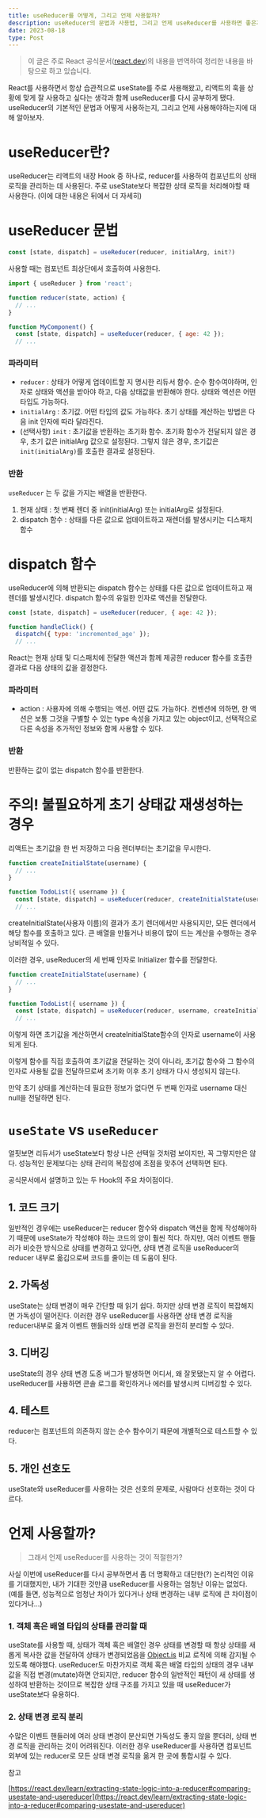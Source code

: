 ```yaml
---
title: useReducer를 어떻게, 그리고 언제 사용할까?
description: useReducer의 문법과 사용법, 그리고 언제 useReducer를 사용하면 좋은지 알아보자.
date: 2023-08-18
type: Post
---
```


> 이 글은 주로 React 공식문서([react.dev](https://react.dev/))의 내용을 번역하여 정리한 내용을 바탕으로 하고 있습니다.

React를 사용하면서 항상 습관적으로 useState를 주로 사용해왔고, 리액트의 훅을 상황에 맞게 잘 사용하고 싶다는 생각과 함께 useReducer를 다시 공부하게 됐다. useReducer의 기본적인 문법과 어떻게 사용하는지, 그리고 언제 사용해야하는지에 대해 알아보자.

# useReducer란?

useReducer는 리액트의 내장 Hook 중 하나로, reducer를 사용하여 컴포넌트의 상태 로직을 관리하는 데 사용된다. 주로 useState보다 복잡한 상태 로직을 처리해야할 때 사용한다. (이에 대한 내용은 뒤에서 더 자세히)

# useReducer 문법

```jsx
const [state, dispatch] = useReducer(reducer, initialArg, init?)
```

사용할 때는 컴포넌트 최상단에서 호출하여 사용한다.

```jsx
import { useReducer } from 'react';

function reducer(state, action) {
  // ...
}

function MyComponent() {
  const [state, dispatch] = useReducer(reducer, { age: 42 });
  // ...
```

### 파라미터

- `reducer` : 상태가 어떻게 업데이트할 지 명시한 리듀서 함수. 순수 함수여야하며, 인자로 상태와 액션을 받아야 하고, 다음 상태값을 반환해야 한다. 상태와 액션은 어떤 타입도 가능하다.
- `initialArg` : 초기값. 어떤 타입의 값도 가능하다. 초기 상태를 계산하는 방법은 다음 init 인자에 따라 달라진다.
- (선택사항) `init` : 초기값을 반환하는 초기화 함수. 초기화 함수가 전달되지 않은 경우, 초기 값은 initialArg 값으로 설정된다. 그렇지 않은 경우, 초기값은 `init(initialArg)`를 호출한 결과로 설정된다.

### 반환

`useReducer` 는 두 값을 가지는 배열을 반환한다.

1. 현재 상태 : 첫 번째 렌더 중 init(initialArg) 또는 initialArg로 설정된다.
2. dispatch 함수 : 상태를 다른 값으로 업데이트하고 재렌더를 발생시키는 디스패치 함수

# dispatch 함수

useReducer에 의해 반환되는 dispatch 함수는 상태를 다른 값으로 업데이트하고 재렌더를 발생시킨다. dispatch 함수의 유일한 인자로 액션을 전달한다.

```jsx
const [state, dispatch] = useReducer(reducer, { age: 42 });

function handleClick() {
  dispatch({ type: 'incremented_age' });
  // ...
```

React는 현재 상태 및 디스패치에 전달한 액션과 함께 제공한 reducer 함수를 호출한 결과로 다음 상태의 값을 결정한다.

### 파라미터

- action : 사용자에 의해 수행되는 액션. 어떤 값도 가능하다. 컨벤션에 의하면, 한 액션은 보통 그것을 구별할 수 있는 type 속성을 가지고 있는 object이고, 선택적으로 다른 속성을 추가적인 정보와 함께 사용할 수 있다.

### 반환

반환하는 값이 없는 dispatch 함수를 반환한다.

# 주의! 불필요하게 초기 상태값 재생성하는 경우

리액트는 초기값을 한 번 저장하고 다음 렌더부터는 초기값을 무시한다.

```jsx
function createInitialState(username) {
  // ...
}

function TodoList({ username }) {
  const [state, dispatch] = useReducer(reducer, createInitialState(username));
  // ...
```

createInitialState(사용자 이름)의 결과가 초기 렌더에서만 사용되지만, 모든 렌더에서 해당 함수를 호출하고 있다. 큰 배열을 만들거나 비용이 많이 드는 계산을 수행하는 경우 낭비적일 수 있다.

이러한 경우, useReducer의 세 번째 인자로 Initializer 함수를 전달한다.

```jsx
function createInitialState(username) {
  // ...
}

function TodoList({ username }) {
  const [state, dispatch] = useReducer(reducer, username, createInitialState);
  // ...
```

이렇게 하면 초기값을 계산하면서 createInitialState함수의 인자로 username이 사용되게 된다.

이렇게 함수를 직접 호출하여 초기값을 전달하는 것이 아니라, 초기값 함수와 그 함수의 인자로 사용될 값을 전달하므로써 초기화 이후 초기 상태가 다시 생성되지 않는다.

만약 초기 상태를 계산하는데 필요한 정보가 없다면 두 번째 인자로 username 대신 null을 전달하면 된다.

# `useState` vs `useReducer`

얼핏보면 리듀서가 useState보다 항상 나은 선택일 것처럼 보이지만, 꼭 그렇지만은 않다. 성능적인 문제보다는 상태 관리의 복잡성에 초점을 맞추어 선택하면 된다.

공식문서에서 설명하고 있는 두 Hook의 주요 차이점이다.

## 1. 코드 크기

일반적인 경우에는 useReducer는 reducer 함수와 dispatch 액션을 함께 작성해야하기 때문에 useState가 작성해야 하는 코드의 양이 훨씬 적다. 하지만, 여러 이벤트 핸들러가 비슷한 방식으로 상태를 변경하고 있다면, 상태 변경 로직을 useReducer의 reducer 내부로 옮김으로써 코드를 줄이는 데 도움이 된다.

## 2. 가독성

useState는 상태 변경이 매우 간단할 때 읽기 쉽다. 하지만 상태 변경 로직이 복잡해지면 가독성이 떨어진다. 이러한 경우 useReducer를 사용하면 상태 변경 로직을 reducer내부로 옮겨 이벤트 핸들러와 상태 변경 로직을 완전히 분리할 수 있다.

## 3. 디버깅

useState의 경우 상태 변경 도중 버그가 발생하면 어디서, 왜 잘못됐는지 알 수 어렵다. useReducer를 사용하면 콘솔 로그를 확인하거나 에러를 발생시켜 디버깅할 수 있다.

## 4. 테스트

reducer는 컴포넌트의 의존하지 않는 순수 함수이기 때문에 개별적으로 테스트할 수 있다.

## 5. 개인 선호도

useState와 useReducer를 사용하는 것은 선호의 문제로, 사람마다 선호하는 것이 다르다.

# 언제 사용할까?

> 그래서 언제 useReducer를 사용하는 것이 적절한가?

사실 이번에 useReducer를 다시 공부하면서 좀 더 명확하고 대단한(?) 논리적인 이유를 기대했지만, 내가 기대한 것만큼 useReducer를 사용하는 엄청난 이유는 없었다. (예를 들면, 성능적으로 엄청난 차이가 있다거나 상태 변경하는 내부 로직에 큰 차이점이 있다거나…)

### 1. 객체 혹은 배열 타입의 상태를 관리할 때

useState를 사용할 때, 상태가 객체 혹은 배열인 경우 상태를 변경할 때 항상 상태를 새롭게 복사한 값을 전달하여 상태가 변경되었음을 [Object.is](http://Object.is) 비교 로직에 의해 감지될 수 있도록 해야했다. useReducer도 마찬가지로 객체 혹은 배열 타입의 상태의 경우 내부 값을 직접 변경(mutate)하면 안되지만, reducer 함수의 일반적인 패턴이 새 상태를 생성하여 반환하는 것이므로 복잡한 상태 구조를 가지고 있을 때 useReducer가 useState보다 유용하다.

### 2. 상태 변경 로직 분리

수많은 이벤트 핸들러에 여러 상태 변경이 분산되면 가독성도 좋지 않을 뿐더러, 상태 변경 로직을 관리하는 것이 어려워진다. 이러한 경우 useReducer를 사용하면 컴포넌트 외부에 있는 reducer로 모든 상태 변경 로직을 옮겨 한 곳에 통합시킬 수 있다.

참고

[https://react.dev/learn/extracting-state-logic-into-a-reducer#comparing-usestate-and-usereducer](https://react.dev/learn/extracting-state-logic-into-a-reducer#comparing-usestate-and-usereducer)

